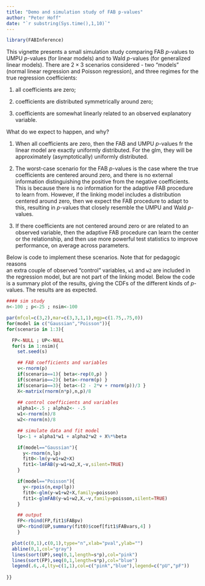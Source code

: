 ```yaml
---
title: "Demo and simulation study of FAB p-values"
author: "Peter Hoff"
date: "`r substring(Sys.time(),1,10)`"
---
```




```r
library(FABInference)
```




This vignette presents a small simulation study comparing
FAB $p$-values to UMPU $p$-values (for linear models) and to
Wald $p$-values (for generalized linear models).
There are $2\times 3$  scenarios considered - two "models"
(normal linear regression and Poisson regression), and three 
regimes for the true regression coefficients:

1. all coefficients are zero; 

2. coefficients are distributed symmetrically around zero; 

3. coefficients are somewhat linearly related to an observed explanatory variable. 


What do we expect to happen, and why? 

1. When all coefficients are zero, then the FAB and UMPU $p$-values fr the linear model are exactly uniformly distributed. For the glm, they will be approximately (asymptotically) uniformly distributed. 

2. The worst-case scenario for the FAB $p$-values is the case where the 
true coefficients are centered around zero, and there is no external information 
distinguishing the positive from the negative coefficients. This is because there 
is no information for the adaptive FAB procedure to learn from. However, 
if the linking model includes a distribution centered around zero, then we expect the FAB procedure to adapt to this, resulting in $p$-values that closely resemble the UMPU and Wald $p$-values. 

3. If there coefficients are not centered around zero or  are related to an observed 
variable, then the adaptive FAB procedure can learn the center or the relationship, and then use more powerful test statistics to improve performance, on average across parameters. 


Below is code to implement these scenarios. Note that for pedagogic reasons  
an extra couple of 
observed "control" variables, `w1` and `w2` are included in the regression model, 
but are not part of the linking model.
Below the code is a summary plot of the results, giving the CDFs of the different 
kinds of $p$-values. The results are as expected. 



```r
#### sim study  
n<-100 ; p<-25 ; nsim<-100

par(mfcol=c(3,2),mar=c(3,3,1,1),mgp=c(1.75,.75,0))
for(model in c("Gaussian","Poisson")){ 
for(scenario in 1:3){ 

  FP<-NULL ; UP<-NULL
  for(s in 1:nsim){
    set.seed(s) 

    ## FAB coefficients and variables
    v<-rnorm(p)
    if(scenario==1){ beta<-rep(0,p) } 
    if(scenario==2){ beta<-rnorm(p) } 
    if(scenario==3){ beta<-(2 - 2*v + rnorm(p))/3 } 
    X<-matrix(rnorm(n*p),n,p)/8
 
    ## control coefficients and variables  
    alpha1<-.5 ; alpha2<- -.5
    w1<-rnorm(n)/8
    w2<-rnorm(n)/8

    ## simulate data and fit model
    lp<-1 + alpha1*w1 + alpha2*w2 + X%*%beta 

    if(model=="Gaussian"){
      y<-rnorm(n,lp) 
      fit0<-lm(y~w1+w2+X)
      fit1<-lmFAB(y~w1+w2,X,~v,silent=TRUE)
    }

    if(model=="Poisson"){ 
      y<-rpois(n,exp(lp))
      fit0<-glm(y~w1+w2+X,family=poisson)
      fit1<-glmFAB(y~w1+w2,X,~v,family=poisson,silent=TRUE)
    }

    ## output
    FP<-rbind(FP,fit1$FABpv)
    UP<-rbind(UP,summary(fit0)$coef[fit1$FABvars,4] )  
    }

  plot(c(0,1),c(0,1),type="n",xlab="pval",ylab="")
  abline(0,1,col="gray") 
  lines(sort(UP),seq(0,1,length=s*p),col="pink")
  lines(sort(FP),seq(0,1,length=s*p),col="blue")
  legend(.6,.4,lty=c(1,1),col=c("pink","blue"),legend=c("pU","pF")) 
 
}}
```
